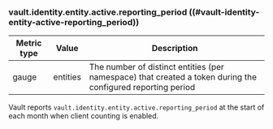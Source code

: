 ### vault.identity.entity.active.reporting_period ((#vault-identity-entity-active-reporting_period))

Metric type | Value    | Description
----------- | -------- | -----------
gauge       | entities | The number of distinct entities (per namespace) that created a token during the configured reporting period

Vault reports `vault.identity.entity.active.reporting_period` at the start of
each month when client counting is enabled.